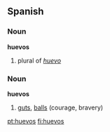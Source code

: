 ==Spanish==

===Noun===
'''huevos''' {{mpl}}

# plural of ''[[huevo]]''

===Noun===
'''huevos''' {{mpl}}

# {{slang|lang=es}} {{idiomatic|lang=es}} [[guts]], [[balls]] (courage, bravery)

[[pt:huevos]]
[[fi:huevos]]